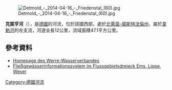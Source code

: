 {{Expand language|1=de|time=2020-07-10T17:03:47+00:00}}
{{Coord|51|56|52|N|8|51|15|E|display=title}}

[[Image:Detmold_-_2014-04-16_-_Friedenstal_(60).jpg|right]]

'''克諾亨河'''（{{lang-de|Knochenbach}}），是[[德國|德國]]的河流，位於該國西部，處於[[北萊茵-威斯特法倫州|北萊茵-威斯特法倫州]]，屬於[[韦勒河_(威悉河支流)|韋勒河]]的左支流，河道全長12公里，流域面積47.1平方公里。

==參考資料==
* [http://www.werre-wasserverband.de/ Homepage des Werre-Wasserverbandes] {{Wayback|url=http://www.werre-wasserverband.de/ |date=20180808173225 }}
* [https://web.archive.org/web/20120808152043/http://fisdt.de/wrrl/page/begruessung.html Fließgewässerinformationssystem im Flussgebietsdreieck Ems, Lippe, Weser]

{{Germany-geo-stub}}
[[Category:德國河流|Category:德國河流]]